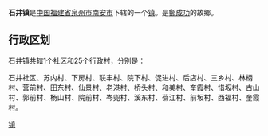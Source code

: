 {{中国乡级行政区
| 行政区全称 = 石井镇
| 景观照片文件名 = 
| 景观照片描述 = 
| 汉语拼音 = 
| 通用拼音 = 
| 注音符號 = 
| 其它标音类型1 = 
| 其它标音1 = 
| 其它标音类型2 = 
| 其它标音2 = 
| 其它语言类型1 = 
| 其它语言地名1 = 
| 其它语言类型2 = 
| 其它语言地名2 = 
| 上级行政区 = [[福建省|福建省]][[泉州市|泉州市]][[南安市|南安市]]
| 行政区类别 = [[镇|镇]]
| 行政区划代码 = 
| 地理坐标 = 
| 总面积 = 
| 户籍人口 = 
| 户籍人口年份 = 
| 常住人口 = 
| 常住人口年份 = 
| 人口密度 = 
| 行政区划 = 
| 官方网站 = 
| 政府驻地 = 
| 邮政编码 = 
| 毗邻行政区 = 
| 位置图文件名 = 
| 位置图描述 = 
}}
'''石井镇'''是[[中华人民共和国|中国]][[福建省|福建省]][[泉州市|泉州市]][[南安市|南安市]]下辖的一个[[镇|镇]]。是[[鄭成功|鄭成功]]的故鄉。

== 行政区划 ==

石井镇共辖1个社区和25个行政村，分别是：

石井社区、苏内村、下房村、联丰村、院下村、促进村、后店村、三乡村、林柄村、营前村、田东村、仙景村、老港村、桥头村、和美村、奎霞村、惜坂村、古山村、郭前村、杨山村、院前村、岑兜村、溪东村、菊江村、前坂村、西福村、奎霞村。

{{commonscat|Shijing Town}}
{{南安市行政区划}}
{{福建小作品}}
[[Category:南安市乡镇|镇]]